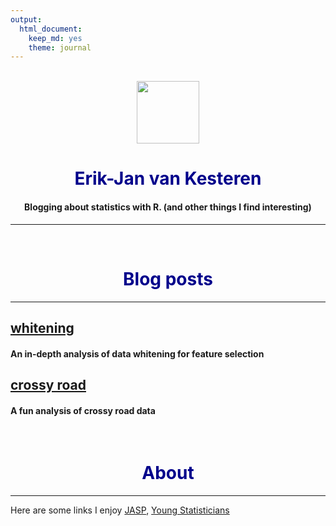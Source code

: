 ```yaml
---
output:
  html_document:
    keep_md: yes
    theme: journal
---
```




<center>
<br/>
<img src="bloglogo.svg" width=100></img>

# <span style="color:#00008B">Erik-Jan van Kesteren</span>

#### Blogging about statistics with R. (and other things I find interesting)


---
<br/>

# <span style="color:#00008B">Blog posts</span>
</center>
<hr/>

<div class="container">



## [whitening](posts/whitening.html)
#### An in-depth analysis of data whitening for feature selection

## [crossy road](posts/crossyroad.html)
#### A fun analysis of crossy road data

</div>

<br/>


<h1><center> <span style="color:#00008B">About</span> </center></h1>

<hr/>
<div class="container">
Here are some links I enjoy [JASP](https://jasp-stats.org), [Young Statisticians](http://youngstatisticians.nl)

</div>